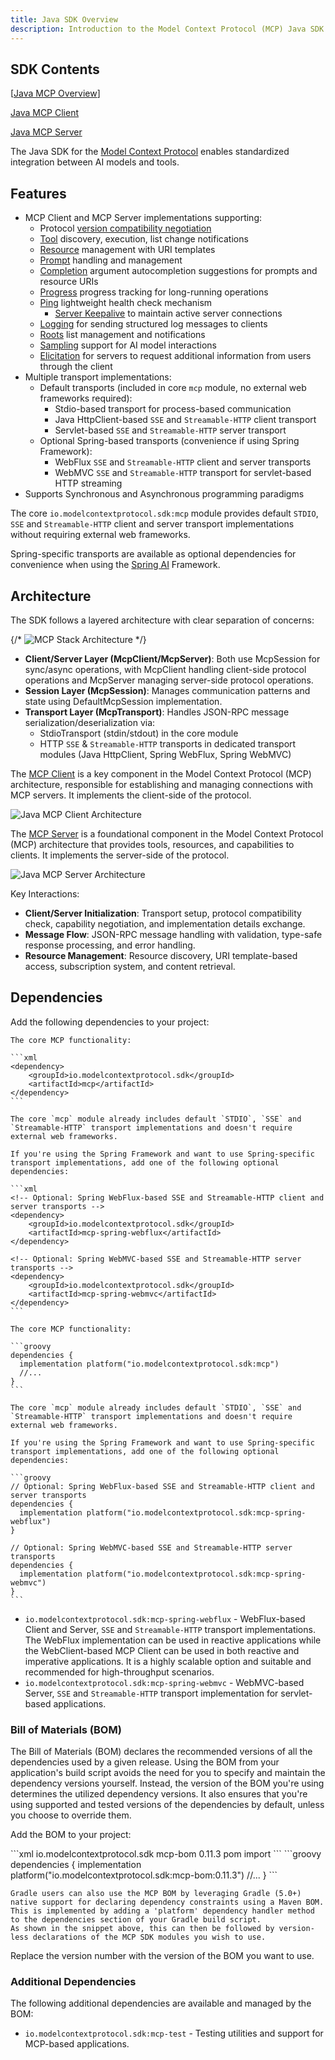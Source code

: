 ```yaml
---
title: Java SDK Overview
description: Introduction to the Model Context Protocol (MCP) Java SDK
---
```


## SDK Contents

[[Java MCP Overview](/sdk/java/mcp-overview)]

[Java MCP Client](/sdk/java/mcp-client)

[Java MCP Server](/sdk/java/mcp-server)

The Java SDK for the [Model Context Protocol](https://modelcontextprotocol.org/docs/concepts/architecture) enables standardized integration between AI models and tools.

## Features

- MCP Client and MCP Server implementations supporting:
  - Protocol [version compatibility negotiation](/specification/2025-06-18/basic/lifecycle#initialization)
  - [Tool](/specification/2025-06-18/server/tools/) discovery, execution, list change notifications
  - [Resource](/specification/2025-06-18/server/resources/) management with URI templates
  - [Prompt](/specification/2025-06-18/server/prompts/) handling and management
  - [Completion](/specification/2025-06-18/server/utilities/completion/) argument autocompletion suggestions for prompts and resource URIs
  - [Progress](/specification/2025-06-18/basic/utilities/progress/) progress tracking for long-running operations
  - [Ping](/specification/2025-06-18/basic/utilities/ping/) lightweight health check mechanism
    - [Server Keepalive](/specification/2025-06-18/basic/utilities/ping#implementation-considerations/) to maintain active server connections
  - [Logging](/specification/2025-06-18/server/utilities/logging/) for sending structured log messages to clients
  - [Roots](/specification/2025-06-18/client/roots/) list management and notifications
  - [Sampling](/specification/2025-06-18/client/sampling/) support for AI model interactions
  - [Elicitation](/specification/2025-06-18/client/elicitation/) for servers to request additional information from users through the client
- Multiple transport implementations:
  - Default transports (included in core `mcp` module, no external web frameworks required):
    - Stdio-based transport for process-based communication
    - Java HttpClient-based `SSE` and `Streamable-HTTP` client transport
    - Servlet-based `SSE` and `Streamable-HTTP` server transport
  - Optional Spring-based transports (convenience if using Spring Framework):
    - WebFlux `SSE` and `Streamable-HTTP` client and server transports
    - WebMVC `SSE` and `Streamable-HTTP` transport for servlet-based HTTP streaming
- Supports Synchronous and Asynchronous programming paradigms

<Tip>

The core `io.modelcontextprotocol.sdk:mcp` module provides default `STDIO`, `SSE` and `Streamable-HTTP` client and server transport implementations without requiring external web frameworks.

Spring-specific transports are available as optional dependencies for convenience when using the [Spring AI](https://docs.spring.io/spring-ai/reference/1.1-SNAPSHOT/api/mcp/mcp-overview.html) Framework.

</Tip>

## Architecture

The SDK follows a layered architecture with clear separation of concerns:

{/* ![MCP Stack Architecture](/images/java/mcp-stack.svg) */}

- **Client/Server Layer (McpClient/McpServer)**: Both use McpSession for sync/async operations,
  with McpClient handling client-side protocol operations and McpServer managing server-side protocol operations.
- **Session Layer (McpSession)**: Manages communication patterns and state using DefaultMcpSession implementation.
- **Transport Layer (McpTransport)**: Handles JSON-RPC message serialization/deserialization via:
  - StdioTransport (stdin/stdout) in the core module
  - HTTP `SSE` & `Streamable-HTTP` transports in dedicated transport modules (Java HttpClient, Spring WebFlux, Spring WebMVC)

The [MCP Client](/sdk/java/mcp-client) is a key component in the Model Context Protocol (MCP) architecture, responsible for establishing and managing connections with MCP servers.
It implements the client-side of the protocol.

![Java MCP Client Architecture](/images/java/java-mcp-client-architecture.jpg)

The [MCP Server](/sdk/java/mcp-server) is a foundational component in the Model Context Protocol (MCP) architecture that provides tools, resources, and capabilities to clients.
It implements the server-side of the protocol.

![Java MCP Server Architecture](/images/java/java-mcp-server-architecture.jpg)

Key Interactions:

- **Client/Server Initialization**: Transport setup, protocol compatibility check, capability negotiation, and implementation details exchange.
- **Message Flow**: JSON-RPC message handling with validation, type-safe response processing, and error handling.
- **Resource Management**: Resource discovery, URI template-based access, subscription system, and content retrieval.

## Dependencies

Add the following dependencies to your project:

<Tabs>
  <Tab title="Maven">

    The core MCP functionality:

    ```xml
    <dependency>
        <groupId>io.modelcontextprotocol.sdk</groupId>
        <artifactId>mcp</artifactId>
    </dependency>
    ```

    The core `mcp` module already includes default `STDIO`, `SSE` and `Streamable-HTTP` transport implementations and doesn't require external web frameworks.

    If you're using the Spring Framework and want to use Spring-specific transport implementations, add one of the following optional dependencies:

    ```xml
    <!-- Optional: Spring WebFlux-based SSE and Streamable-HTTP client and server transports -->
    <dependency>
        <groupId>io.modelcontextprotocol.sdk</groupId>
        <artifactId>mcp-spring-webflux</artifactId>
    </dependency>

    <!-- Optional: Spring WebMVC-based SSE and Streamable-HTTP server transports -->
    <dependency>
        <groupId>io.modelcontextprotocol.sdk</groupId>
        <artifactId>mcp-spring-webmvc</artifactId>
    </dependency>
    ```

  </Tab>
  <Tab title="Gradle">

    The core MCP functionality:

    ```groovy
    dependencies {
      implementation platform("io.modelcontextprotocol.sdk:mcp")
      //...
    }
    ```

    The core `mcp` module already includes default `STDIO`, `SSE` and `Streamable-HTTP` transport implementations and doesn't require external web frameworks.

    If you're using the Spring Framework and want to use Spring-specific transport implementations, add one of the following optional dependencies:

    ```groovy
    // Optional: Spring WebFlux-based SSE and Streamable-HTTP client and server transports
    dependencies {
      implementation platform("io.modelcontextprotocol.sdk:mcp-spring-webflux")
    }

    // Optional: Spring WebMVC-based SSE and Streamable-HTTP server transports
    dependencies {
      implementation platform("io.modelcontextprotocol.sdk:mcp-spring-webmvc")
    }
    ```

  </Tab>
</Tabs>

- `io.modelcontextprotocol.sdk:mcp-spring-webflux` - WebFlux-based Client and Server, `SSE` and `Streamable-HTTP` transport implementations.
The WebFlux implementation can be used in reactive applications while the WebClient-based MCP Client can be used in both reactive and imperative applications.
It is a highly scalable option and suitable and recommended for high-throughput scenarios.
- `io.modelcontextprotocol.sdk:mcp-spring-webmvc` - WebMVC-based Server, `SSE` and `Streamable-HTTP` transport implementation for servlet-based applications.

### Bill of Materials (BOM)

The Bill of Materials (BOM) declares the recommended versions of all the dependencies used by a given release.
Using the BOM from your application's build script avoids the need for you to specify and maintain the dependency versions yourself.
Instead, the version of the BOM you're using determines the utilized dependency versions.
It also ensures that you're using supported and tested versions of the dependencies by default, unless you choose to override them.

Add the BOM to your project:

<Tabs>
  <Tab title="Maven">
    ```xml
    <dependencyManagement>
        <dependencies>
            <dependency>
                <groupId>io.modelcontextprotocol.sdk</groupId>
                <artifactId>mcp-bom</artifactId>
                <version>0.11.3</version>
                <type>pom</type>
                <scope>import</scope>
            </dependency>
        </dependencies>
    </dependencyManagement>
    ```
  </Tab>

  <Tab title="Gradle">
    ```groovy
    dependencies {
      implementation platform("io.modelcontextprotocol.sdk:mcp-bom:0.11.3")
      //...
    }
    ```

    Gradle users can also use the MCP BOM by leveraging Gradle (5.0+) native support for declaring dependency constraints using a Maven BOM.
    This is implemented by adding a 'platform' dependency handler method to the dependencies section of your Gradle build script.
    As shown in the snippet above, this can then be followed by version-less declarations of the MCP SDK modules you wish to use.
  </Tab>
</Tabs>

Replace the version number with the version of the BOM you want to use.

### Additional Dependencies

The following additional dependencies are available and managed by the BOM:

- `io.modelcontextprotocol.sdk:mcp-test` - Testing utilities and support for MCP-based applications.

